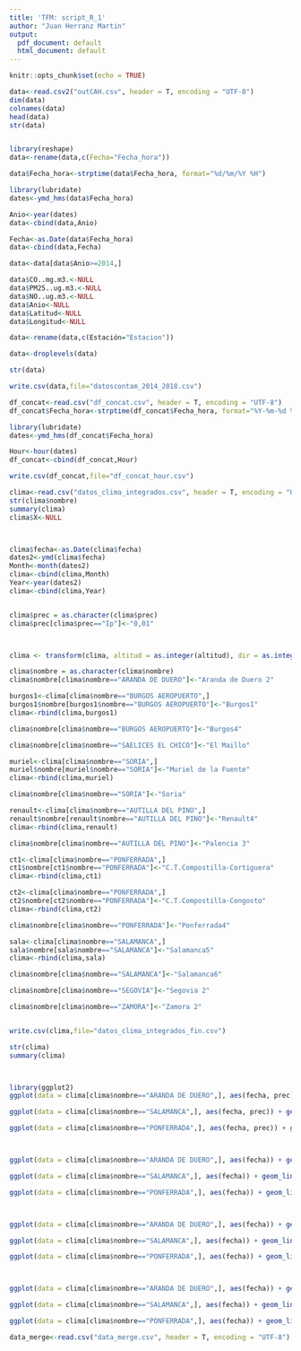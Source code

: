 ---
title: 'TFM: script_R_1'
author: "Juan Herranz Martin"
output:
  pdf_document: default
  html_document: default
---
```{r setup, include=FALSE}
knitr::opts_chunk$set(echo = TRUE)
```

```{r}
data<-read.csv2("outCAH.csv", header = T, encoding = "UTF-8")
dim(data)
colnames(data)
head(data)
str(data)


library(reshape)
data<-rename(data,c(Fecha="Fecha_hora"))

data$Fecha_hora<-strptime(data$Fecha_hora, format="%d/%m/%Y %H")

library(lubridate)
dates<-ymd_hms(data$Fecha_hora)

Anio<-year(dates)
data<-cbind(data,Anio)

Fecha<-as.Date(data$Fecha_hora)
data<-cbind(data,Fecha)

data<-data[data$Anio>=2014,]

data$CO..mg.m3.<-NULL
data$PM25..ug.m3.<-NULL
data$NO..ug.m3.<-NULL
data$Anio<-NULL
data$Latitud<-NULL
data$Longitud<-NULL

data<-rename(data,c(Estación="Estacion"))

data<-droplevels(data)

str(data)

write.csv(data,file="datoscontam_2014_2018.csv")
```
```{r}
df_concat<-read.csv("df_concat.csv", header = T, encoding = "UTF-8")
df_concat$Fecha_hora<-strptime(df_concat$Fecha_hora, format="%Y-%m-%d %H")

library(lubridate)
dates<-ymd_hms(df_concat$Fecha_hora)

Hour<-hour(dates)
df_concat<-cbind(df_concat,Hour)

write.csv(df_concat,file="df_concat_hour.csv")
```





```{r}
clima<-read.csv("datos_clima_integrados.csv", header = T, encoding = "UTF-8", dec = ",")
str(clima$nombre)
summary(clima)
clima$X<-NULL



clima$fecha<-as.Date(clima$fecha)
dates2<-ymd(clima$fecha)
Month<-month(dates2)
clima<-cbind(clima,Month)
Year<-year(dates2)
clima<-cbind(clima,Year)


clima$prec = as.character(clima$prec)
clima$prec[clima$prec=="Ip"]<-"0,01"



clima <- transform(clima, altitud = as.integer(altitud), dir = as.integer(dir), indicativo = as.factor(indicativo), nombre = as.factor(nombre), prec = as.numeric(sub(",", ".", prec)), presMax = as.numeric(sub(",", ".", presMax)), presMin = as.numeric(sub(",", ".", presMin)), provincia = as.factor(provincia), racha = as.numeric(sub(",", ".", racha)), tmax = as.numeric(sub(",", ".", tmax)), tmed = as.numeric(sub(",", ".", tmed)), tmin = as.numeric(sub(",", ".", tmin)), velmedia = as.numeric(sub(",", ".", velmedia)))

clima$nombre = as.character(clima$nombre)
clima$nombre[clima$nombre=="ARANDA DE DUERO"]<-"Aranda de Duero 2"

burgos1<-clima[clima$nombre=="BURGOS AEROPUERTO",]
burgos1$nombre[burgos1$nombre=="BURGOS AEROPUERTO"]<-"Burgos1"
clima<-rbind(clima,burgos1)

clima$nombre[clima$nombre=="BURGOS AEROPUERTO"]<-"Burgos4"

clima$nombre[clima$nombre=="SAELICES EL CHICO"]<-"El Maillo"

muriel<-clima[clima$nombre=="SORIA",]
muriel$nombre[muriel$nombre=="SORIA"]<-"Muriel de la Fuente"
clima<-rbind(clima,muriel)

clima$nombre[clima$nombre=="SORIA"]<-"Soria"

renault<-clima[clima$nombre=="AUTILLA DEL PINO",]
renault$nombre[renault$nombre=="AUTILLA DEL PINO"]<-"Renault4"
clima<-rbind(clima,renault)

clima$nombre[clima$nombre=="AUTILLA DEL PINO"]<-"Palencia 3"

ct1<-clima[clima$nombre=="PONFERRADA",]
ct1$nombre[ct1$nombre=="PONFERRADA"]<-"C.T.Compostilla-Cortiguera"
clima<-rbind(clima,ct1)

ct2<-clima[clima$nombre=="PONFERRADA",]
ct2$nombre[ct2$nombre=="PONFERRADA"]<-"C.T.Compostilla-Congosto"
clima<-rbind(clima,ct2)

clima$nombre[clima$nombre=="PONFERRADA"]<-"Ponferrada4"

sala<-clima[clima$nombre=="SALAMANCA",]
sala$nombre[sala$nombre=="SALAMANCA"]<-"Salamanca5"
clima<-rbind(clima,sala)

clima$nombre[clima$nombre=="SALAMANCA"]<-"Salamanca6"

clima$nombre[clima$nombre=="SEGOVIA"]<-"Segovia 2"

clima$nombre[clima$nombre=="ZAMORA"]<-"Zamora 2"


write.csv(clima,file="datos_clima_integrados_fin.csv")

str(clima)
summary(clima)



library(ggplot2)
ggplot(data = clima[clima$nombre=="ARANDA DE DUERO",], aes(fecha, prec)) + geom_line() + scale_x_date(date_breaks = "1 month", date_labels = "%m", limits=as.Date(c('2016-01-01','2016-12-31'))) + ggtitle("Precipitaciones (en mm) en 2016 en Aranda de Duero")

ggplot(data = clima[clima$nombre=="SALAMANCA",], aes(fecha, prec)) + geom_line() + scale_x_date(date_breaks = "1 month", date_labels = "%m", limits=as.Date(c('2016-01-01','2016-12-31'))) + ggtitle("Precipitaciones (en mm) en 2016 en Salamanca")

ggplot(data = clima[clima$nombre=="PONFERRADA",], aes(fecha, prec)) + geom_line() + scale_x_date(date_breaks = "1 month", date_labels = "%m", limits=as.Date(c('2016-01-01','2016-12-31'))) + ggtitle("Precipitaciones (en mm) en 2016 en Ponferrada")



ggplot(data = clima[clima$nombre=="ARANDA DE DUERO",], aes(fecha)) + geom_line(aes(y = tmax, colour = "tmax")) + geom_line(aes(y = tmed, colour = "tmed")) + geom_line(aes(y = tmin, colour = "tmin")) + scale_x_date(date_breaks = "1 month", date_labels = "%m", limits=as.Date(c('2016-01-01','2016-12-31'))) + ggtitle("Temperaturas máxima, media y mínima en 2016 (en ºC) en Aranda de Duero")

ggplot(data = clima[clima$nombre=="SALAMANCA",], aes(fecha)) + geom_line(aes(y = tmax, colour = "tmax")) + geom_line(aes(y = tmed, colour = "tmed")) + geom_line(aes(y = tmin, colour = "tmin")) + scale_x_date(date_breaks = "1 month", date_labels = "%m", limits=as.Date(c('2016-01-01','2016-12-31'))) + ggtitle("Temperaturas máxima, media y mínima en 2016 (en ºC) en Salamanca")

ggplot(data = clima[clima$nombre=="PONFERRADA",], aes(fecha)) + geom_line(aes(y = tmax, colour = "tmax")) + geom_line(aes(y = tmed, colour = "tmed")) + geom_line(aes(y = tmin, colour = "tmin")) + scale_x_date(date_breaks = "1 month", date_labels = "%m", limits=as.Date(c('2016-01-01','2016-12-31'))) + ggtitle("Temperaturas máxima, media y mínima en 2016 (en ºC) en Ponferrada")



ggplot(data = clima[clima$nombre=="ARANDA DE DUERO",], aes(fecha)) + geom_line(aes(y = presMax, colour = "presMax")) + geom_line(aes(y = presMin, colour = "presMin")) + scale_x_date(date_breaks = "1 month", date_labels = "%m", limits=as.Date(c('2016-01-01','2016-12-31'))) + ggtitle("Presión (en hPa) máxima y mínima en 2016 en Aranda de Duero")

ggplot(data = clima[clima$nombre=="SALAMANCA",], aes(fecha)) + geom_line(aes(y = presMax, colour = "presMax")) + geom_line(aes(y = presMin, colour = "presMin")) + scale_x_date(date_breaks = "1 month", date_labels = "%m", limits=as.Date(c('2016-01-01','2016-12-31'))) + ggtitle("Presión (en hPa) máxima y mínima en 2016 en Salamanca")

ggplot(data = clima[clima$nombre=="PONFERRADA",], aes(fecha)) + geom_line(aes(y = presMax, colour = "presMax")) + geom_line(aes(y = presMin, colour = "presMin")) + scale_x_date(date_breaks = "1 month", date_labels = "%m", limits=as.Date(c('2016-01-01','2016-12-31'))) + ggtitle("Presión (en hPa) máxima y mínima en 2016 en Ponferrada")



ggplot(data = clima[clima$nombre=="ARANDA DE DUERO",], aes(fecha)) + geom_line(aes(y = racha, colour = "racha")) + geom_line(aes(y = velmedia, colour = "velmedia")) + scale_x_date(date_breaks = "1 month", date_labels = "%m", limits=as.Date(c('2016-01-01','2016-12-31'))) + ggtitle("Velocidad (en m/s) máxima y media del viento en 2016 en Aranda de Duero")

ggplot(data = clima[clima$nombre=="SALAMANCA",], aes(fecha)) + geom_line(aes(y = racha, colour = "racha")) + geom_line(aes(y = velmedia, colour = "velmedia")) + scale_x_date(date_breaks = "1 month", date_labels = "%m", limits=as.Date(c('2016-01-01','2016-12-31'))) + ggtitle("Velocidad (en m/s) máxima y media del viento en 2016 en Salamanca")

ggplot(data = clima[clima$nombre=="PONFERRADA",], aes(fecha)) + geom_line(aes(y = racha, colour = "racha")) + geom_line(aes(y = velmedia, colour = "velmedia")) + scale_x_date(date_breaks = "1 month", date_labels = "%m", limits=as.Date(c('2016-01-01','2016-12-31'))) + ggtitle("Velocidad (en m/s) máxima y media del viento en 2016 en Ponferrada")
```


```{r}
data_merge<-read.csv("data_merge.csv", header = T, encoding = "UTF-8")
```

